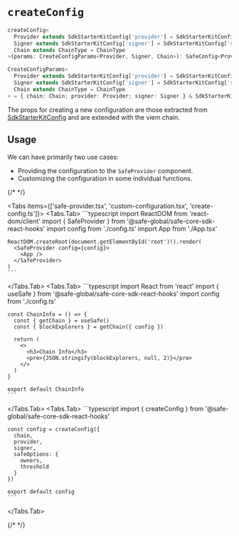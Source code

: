 
# `createConfig`

```typescript
createConfig<
  Provider extends SdkStarterKitConfig['provider'] = SdkStarterKitConfig['provider'],
  Signer extends SdkStarterKitConfig['signer'] = SdkStarterKitConfig['signer'],
  Chain extends ChainType = ChainType
>(params: CreateConfigParams<Provider, Signer, Chain>): SafeConfig<Provider, Signer, Chain>

CreateConfigParams<
  Provider extends SdkStarterKitConfig['provider'] = SdkStarterKitConfig['provider'],
  Signer extends SdkStarterKitConfig['signer'] = SdkStarterKitConfig['signer'],
  Chain extends ChainType = ChainType
> = { chain: Chain; provider: Provider; signer: Signer } & SdkStarterKitConfig
```

The props for creating a new configuration are those extracted from [SdkStarterKitConfig](https://github.com/safe-global/safe-core-sdk/blob/main/packages/sdk-starter-kit/src/types.ts#L49-L65) and are extended with the viem chain.

## Usage

We can have primarily two use cases:

- Providing the configuration to the `SafeProvider` component.  
- Customizing the configuration in some individual functions.

{/* <!-- vale off --> */}

<Tabs items={['safe-provider.tsx', 'custom-configuration.tsx', 'create-config.ts']}>
  <Tabs.Tab>
    ```typescript
    import ReactDOM from 'react-dom/client'
    import { SafeProvider } from '@safe-global/safe-core-sdk-react-hooks'
    import config from './config.ts'
    import App from './App.tsx'

    ReactDOM.createRoot(document.getElementById('root')!).render(
      <SafeProvider config={config}>
        <App />
      </SafeProvider>
    )
    ```
  </Tabs.Tab>
  <Tabs.Tab>
    ```typescript
    import React from 'react'
    import { useSafe } from '@safe-global/safe-core-sdk-react-hooks'
    import config from './config.ts'

    const ChainInfo = () => {
      const { getChain } = useSafe()
      const { blockExplorers } = getChain({ config })

      return (
        <>
          <h3>Chain Info</h3>
          <pre>{JSON.stringify(blockExplorers, null, 2)}</pre>
        </>
      )
    }

    export default ChainInfo
    ```
  </Tabs.Tab>
  <Tabs.Tab>
    ```typescript
    import { createConfig } from '@safe-global/safe-core-sdk-react-hooks'

    const config = createConfig({
      chain,
      provider,
      signer,
      safeOptions: {
        owners,
        threshold
      }
    })

    export default config
    ```
  </Tabs.Tab>
</Tabs>

{/* <!-- vale on --> */}

